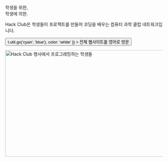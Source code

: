 
<Container variant="copy">

<Heading as="h1">
  학생을 위한,  <br />
  학생에 의한.
</Heading>

Hack Club은 학생들이 프로젝트를 만들어 코딩을 배우는 컴퓨터 과학 클럽 네트워크입니다.

<p>
  <Button
    as="a"
    href="https://hackclub.com/?ref=es"
    variant="ctaLg"
    sx={{
      backgroundImage: t => t.util.gx('cyan', 'blue'),
      color: 'white'
    }}
  >
    전체 웹사이트를 영어로 방문
  </Button>
</p>

<img
  alt="Hack Club 행사에서 프로그래밍하는 학생들"
  src="https://cdn.glitch.com/f0afe4d3-a031-4c0e-8dd5-766cd9ae1e8b%2Ftea_team.jpg?1550999670860"
  width="512"
  height="341"
/>

</Container>
